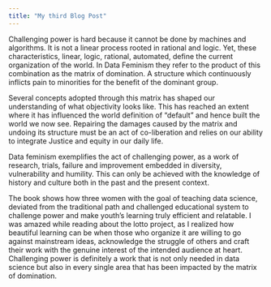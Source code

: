 ```yaml
---
title: "My third Blog Post"
---
```


Challenging power is hard because it cannot be done by machines and algorithms. It is not a linear process rooted in rational and logic. Yet, these characteristics, linear, logic, rational, automated, define the current organization of the world.  In Data Feminism they refer to the product of this combination as the matrix of domination. A structure which continuously inflicts pain to minorities for the benefit of the dominant group.

Several concepts adopted through this matrix has shaped our understanding of what objectivity looks like. This has reached an extent where it has influenced the world definition of “default” and hence built the world we now see. Repairing the damages caused by the matrix and undoing its structure must be an act of co-liberation and relies on our ability to integrate Justice and equity in our daily life. 

Data feminism exemplifies the act of challenging power, as a work of research, trials, failure and improvement embedded in diversity, vulnerability and humility. This can only be achieved with the knowledge of history and culture both in the past and the present context. 

The book shows how three women with the goal of teaching data science, deviated from the traditional path and challenged educational system to challenge power and make youth’s learning truly efficient and relatable.
I was amazed while reading about the lotto project, as I realized how beautiful learning can be when those who organize it are willing to go against mainstream ideas, acknowledge the struggle of others and craft their work with the genuine interest of the intended audience at heart. Challenging power is definitely a work that is not only needed in data science but also in every single area that has been impacted by the matrix of domination.  

